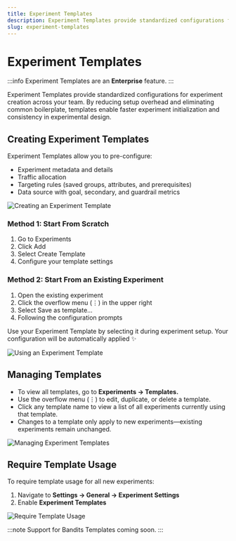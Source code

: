 ```yaml
---
title: Experiment Templates
description: Experiment Templates provide standardized configurations for experiment creation across your team. By reducing setup overhead and eliminating common boilerplate, templates enable faster experiment initialization and consistency in experimental design.
slug: experiment-templates
---
```


# Experiment Templates

:::info Experiment Templates are an **Enterprise** feature.
:::

Experiment Templates provide standardized configurations for experiment creation across your team. By reducing setup overhead and eliminating common boilerplate, templates enable faster experiment initialization and consistency in experimental design.

## Creating Experiment Templates

Experiment Templates allow you to pre-configure:

- Experiment metadata and details
- Traffic allocation
- Targeting rules (saved groups, attributes, and prerequisites)
- Data source with goal, secondary, and guardrail metrics

![Creating an Experiment Template](/images/experiment-template-create.webp)

### Method 1: Start From Scratch

1. Go to Experiments
2. Click Add
3. Select Create Template
4. Configure your template settings

### Method 2: Start From an Existing Experiment

1. Open the existing experiment
2. Click the overflow menu (⋮) in the upper right
3. Select Save as template…
4. Following the configuration prompts

Use your Experiment Template by selecting it during experiment setup. Your configuration will be automatically applied ✨

![Using an Experiment Template](/images/experiment-template-new-experiment.webp)

## Managing Templates

- To view all templates, go to **Experiments → Templates.**
- Use the overflow menu (⋮) to edit, duplicate, or delete a template.
- Click any template name to view a list of all experiments currently using that template.
- Changes to a template only apply to new experiments—existing experiments remain unchanged.

![Managing Experiment Templates](/images/experiment-template-manage.webp)

## Require Template Usage

To require template usage for all new experiments:

1. Navigate to **Settings → General → Experiment Settings**
2. Enable **Experiment Templates**

![Require Template Usage](/images/experiment-template-enforce.webp)

:::note Support for Bandits Templates coming soon.
:::
